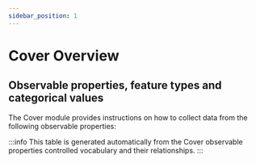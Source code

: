 ```yaml
---
sidebar_position: 1
---
```



# Cover Overview

## Observable properties, feature types and categorical values

The Cover module provides instructions on how to collect data from the following observable properties:

<OverviewTable moduleOpCollectionUri="https://linked.data.gov.au/def/test/dawe-cv/d6321ef2-a967-4a05-8e63-f892723c3473" />

:::info
This table is generated automatically from the Cover observable properties controlled vocabulary and their relationships.
:::
